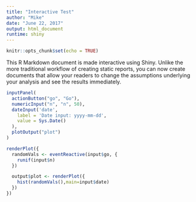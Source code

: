 ```yaml
---
title: "Interactive Test"
author: "Mike"
date: "June 22, 2017"
output: html_document
runtime: shiny
---
```


```r
knitr::opts_chunk$set(echo = TRUE)
```

This R Markdown document is made interactive using Shiny. Unlike the more traditional workflow of creating static reports, you can now create documents that allow your readers to change the assumptions underlying your analysis and see the results immediately. 

```r
inputPanel(
  actionButton("go", "Go"),
  numericInput("n", "n", 50),
  dateInput('date',
    label = 'Date input: yyyy-mm-dd',
    value = Sys.Date()
  ),
  plotOutput("plot")
)

renderPlot({
  randomVals <- eventReactive(input$go, {
    runif(input$n)
  })

  output$plot <- renderPlot({
    hist(randomVals(),main=input$date)
  })
})
```
